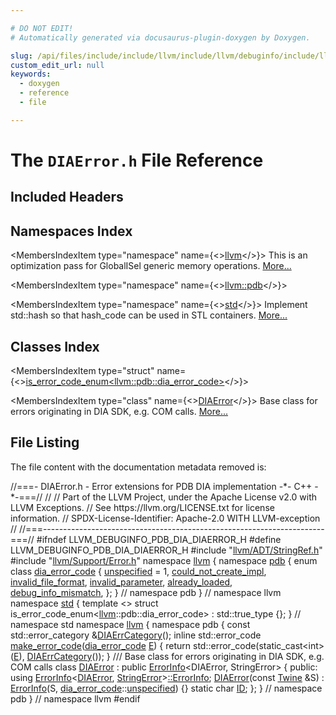 ```yaml
---

# DO NOT EDIT!
# Automatically generated via docusaurus-plugin-doxygen by Doxygen.

slug: /api/files/include/include/llvm/include/llvm/debuginfo/include/llvm/debuginfo/pdb/include/llvm/debuginfo/pdb/dia/diaerror-h
custom_edit_url: null
keywords:
  - doxygen
  - reference
  - file

---
```





# The `DIAError.h` File Reference

<DoxygenPage pluginConfig={pluginConfig}>



## Included Headers

<IncludesList>
<IncludesListItem
  filePath="llvm/ADT/StringRef.h"
  permalink="/docs/api/files/include/include/llvm/include/llvm/adt/stringref-h"
  isLocal="true" />
<IncludesListItem
  filePath="llvm/Support/Error.h"
  permalink="/docs/api/files/include/include/llvm/include/llvm/support/error-h"
  isLocal="true" />
</IncludesList>

## Namespaces Index

<MembersIndex>

<MembersIndexItem
  type="namespace"
  name={<><a href="/docs/api/namespaces/llvm">llvm</a></>}>
This is an optimization pass for GlobalISel generic memory operations. <a href="/docs/api/namespaces/llvm/#details">More...</a>
</MembersIndexItem>

<MembersIndexItem
  type="namespace"
  name={<><a href="/docs/api/namespaces/llvm/pdb">llvm::pdb</a></>}>
</MembersIndexItem>

<MembersIndexItem
  type="namespace"
  name={<><a href="/docs/api/namespaces/std">std</a></>}>
Implement std::hash so that hash&#95;code can be used in STL containers. <a href="/docs/api/namespaces/std/#details">More...</a>
</MembersIndexItem>

</MembersIndex>

## Classes Index

<MembersIndex>

<MembersIndexItem
  type="struct"
  name={<><a href="/docs/api/structs/std/is-error-code-enum-580a556ac04ef8fe7c153d4184141468">is_error_code_enum&lt;llvm::pdb::dia_error_code&gt;</a></>}>
</MembersIndexItem>

<MembersIndexItem
  type="class"
  name={<><a href="/docs/api/classes/llvm/pdb/diaerror">DIAError</a></>}>
Base class for errors originating in DIA SDK, e.g. COM calls. <a href="/docs/api/classes/llvm/pdb/diaerror/#details">More...</a>
</MembersIndexItem>

</MembersIndex>


## File Listing

The file content with the documentation metadata removed is:

<ProgramListing>

<Link id="l00001" /><CodeLine lineNumber="1"><Highlight kind="comment">//===- DIAError.h - Error extensions for PDB DIA implementation -&#42;- C++ -&#42;-===//</Highlight><Highlight kind="normal"></Highlight></CodeLine>
<Link id="l00002" /><CodeLine lineNumber="2"><Highlight kind="normal"></Highlight><Highlight kind="comment">//</Highlight><Highlight kind="normal"></Highlight></CodeLine>
<Link id="l00003" /><CodeLine lineNumber="3"><Highlight kind="normal"></Highlight><Highlight kind="comment">// Part of the LLVM Project, under the Apache License v2.0 with LLVM Exceptions.</Highlight><Highlight kind="normal"></Highlight></CodeLine>
<Link id="l00004" /><CodeLine lineNumber="4"><Highlight kind="normal"></Highlight><Highlight kind="comment">// See https://llvm.org/LICENSE.txt for license information.</Highlight><Highlight kind="normal"></Highlight></CodeLine>
<Link id="l00005" /><CodeLine lineNumber="5"><Highlight kind="normal"></Highlight><Highlight kind="comment">// SPDX-License-Identifier: Apache-2.0 WITH LLVM-exception</Highlight><Highlight kind="normal"></Highlight></CodeLine>
<Link id="l00006" /><CodeLine lineNumber="6"><Highlight kind="normal"></Highlight><Highlight kind="comment">//</Highlight><Highlight kind="normal"></Highlight></CodeLine>
<Link id="l00007" /><CodeLine lineNumber="7"><Highlight kind="normal"></Highlight><Highlight kind="comment">//===----------------------------------------------------------------------===//</Highlight><Highlight kind="normal"></Highlight></CodeLine>
<Link id="l00008" /><CodeLine lineNumber="8"><Highlight kind="normal"></Highlight></CodeLine>
<Link id="l00009" /><CodeLine lineNumber="9"><Highlight kind="normal"></Highlight><Highlight kind="preprocessor">#ifndef LLVM&#95;DEBUGINFO&#95;PDB&#95;DIA&#95;DIAERROR&#95;H</Highlight><Highlight kind="normal"></Highlight></CodeLine>
<Link id="l00010" /><CodeLine lineNumber="10"><Highlight kind="normal"></Highlight><Highlight kind="preprocessor">#define LLVM&#95;DEBUGINFO&#95;PDB&#95;DIA&#95;DIAERROR&#95;H</Highlight><Highlight kind="normal"></Highlight></CodeLine>
<Link id="l00011" /><CodeLine lineNumber="11"><Highlight kind="normal"></Highlight></CodeLine>
<Link id="l00012" /><CodeLine lineNumber="12"><Highlight kind="normal"></Highlight><Highlight kind="preprocessor">#include &quot;<a href="/docs/api/files/include/include/llvm/include/llvm/adt/stringref-h">llvm/ADT/StringRef.h</a>&quot;</Highlight><Highlight kind="normal"></Highlight></CodeLine>
<Link id="l00013" /><CodeLine lineNumber="13"><Highlight kind="normal"></Highlight><Highlight kind="preprocessor">#include &quot;<a href="/docs/api/files/include/include/llvm/include/llvm/support/error-h">llvm/Support/Error.h</a>&quot;</Highlight><Highlight kind="normal"></Highlight></CodeLine>
<Link id="l00014" /><CodeLine lineNumber="14"><Highlight kind="normal"></Highlight></CodeLine>
<Link id="l00015" /><CodeLine lineNumber="15"><Highlight kind="normal"></Highlight><Highlight kind="keyword">namespace </Highlight><Highlight kind="normal"><a href="/docs/api/namespaces/llvm">llvm</a> &#123;</Highlight></CodeLine>
<Link id="l00016" /><CodeLine lineNumber="16"><Highlight kind="normal"></Highlight><Highlight kind="keyword">namespace </Highlight><Highlight kind="normal"><a href="/docs/api/namespaces/llvm/pdb">pdb</a> &#123;</Highlight></CodeLine>
<Link id="l00017" /><CodeLine lineNumber="17" lineLink="/docs/api/namespaces/llvm/pdb/#ade7b9821d9857277506650ed1499c9d8"><Highlight kind="normal"></Highlight><Highlight kind="keyword">enum class</Highlight><Highlight kind="normal"> <a href="/docs/api/namespaces/llvm/pdb/#ade7b9821d9857277506650ed1499c9d8">dia&#95;error&#95;code</a> &#123;</Highlight></CodeLine>
<Link id="l00018" /><CodeLine lineNumber="18" lineLink="/docs/api/namespaces/llvm/pdb/#ade7b9821d9857277506650ed1499c9d8ad415f0e30c471dfdd9bc4f827329ef48"><Highlight kind="normal">  <a href="/docs/api/namespaces/llvm/pdb/#ade7b9821d9857277506650ed1499c9d8ad415f0e30c471dfdd9bc4f827329ef48">unspecified</a> = 1,</Highlight></CodeLine>
<Link id="l00019" /><CodeLine lineNumber="19" lineLink="/docs/api/namespaces/llvm/pdb/#ade7b9821d9857277506650ed1499c9d8a433cd8a9db22a62f7cc9f0fc5f796a9f"><Highlight kind="normal">  <a href="/docs/api/namespaces/llvm/pdb/#ade7b9821d9857277506650ed1499c9d8a433cd8a9db22a62f7cc9f0fc5f796a9f">could&#95;not&#95;create&#95;impl</a>,</Highlight></CodeLine>
<Link id="l00020" /><CodeLine lineNumber="20" lineLink="/docs/api/namespaces/llvm/pdb/#ade7b9821d9857277506650ed1499c9d8a60a552d6b3bf838addf140d7af11b43d"><Highlight kind="normal">  <a href="/docs/api/namespaces/llvm/pdb/#ade7b9821d9857277506650ed1499c9d8a60a552d6b3bf838addf140d7af11b43d">invalid&#95;file&#95;format</a>,</Highlight></CodeLine>
<Link id="l00021" /><CodeLine lineNumber="21" lineLink="/docs/api/namespaces/llvm/pdb/#ade7b9821d9857277506650ed1499c9d8ad251e6fb723481cde9cc592fa724dd10"><Highlight kind="normal">  <a href="/docs/api/namespaces/llvm/pdb/#ade7b9821d9857277506650ed1499c9d8ad251e6fb723481cde9cc592fa724dd10">invalid&#95;parameter</a>,</Highlight></CodeLine>
<Link id="l00022" /><CodeLine lineNumber="22" lineLink="/docs/api/namespaces/llvm/pdb/#ade7b9821d9857277506650ed1499c9d8a87eaad3e236d82261f86e38af8e5e724"><Highlight kind="normal">  <a href="/docs/api/namespaces/llvm/pdb/#ade7b9821d9857277506650ed1499c9d8a87eaad3e236d82261f86e38af8e5e724">already&#95;loaded</a>,</Highlight></CodeLine>
<Link id="l00023" /><CodeLine lineNumber="23" lineLink="/docs/api/namespaces/llvm/pdb/#ade7b9821d9857277506650ed1499c9d8a26e75e0e662303271ba764b8ee596b39"><Highlight kind="normal">  <a href="/docs/api/namespaces/llvm/pdb/#ade7b9821d9857277506650ed1499c9d8a26e75e0e662303271ba764b8ee596b39">debug&#95;info&#95;mismatch</a>,</Highlight></CodeLine>
<Link id="l00024" /><CodeLine lineNumber="24"><Highlight kind="normal">&#125;;</Highlight></CodeLine>
<Link id="l00025" /><CodeLine lineNumber="25"><Highlight kind="normal">&#125; </Highlight><Highlight kind="comment">// namespace pdb</Highlight><Highlight kind="normal"></Highlight></CodeLine>
<Link id="l00026" /><CodeLine lineNumber="26"><Highlight kind="normal">&#125; </Highlight><Highlight kind="comment">// namespace llvm</Highlight><Highlight kind="normal"></Highlight></CodeLine>
<Link id="l00027" /><CodeLine lineNumber="27"><Highlight kind="normal"></Highlight></CodeLine>
<Link id="l00028" /><CodeLine lineNumber="28"><Highlight kind="normal"></Highlight><Highlight kind="keyword">namespace </Highlight><Highlight kind="normal"><a href="/docs/api/namespaces/std">std</a> &#123;</Highlight></CodeLine>
<Link id="l00029" /><CodeLine lineNumber="29"><Highlight kind="normal"></Highlight><Highlight kind="keyword">template</Highlight><Highlight kind="normal"> &lt;&gt;</Highlight></CodeLine>
<Link id="l00030" /><CodeLine lineNumber="30" lineLink="/docs/api/structs/std/is-error-code-enum-580a556ac04ef8fe7c153d4184141468"><Highlight kind="normal"></Highlight><Highlight kind="keyword">struct </Highlight><Highlight kind="normal">is&#95;error&#95;code&#95;enum&lt;<a href="/docs/api/namespaces/llvm">llvm</a>::pdb::dia&#95;error&#95;code&gt; : std::true&#95;type &#123;&#125;;</Highlight></CodeLine>
<Link id="l00031" /><CodeLine lineNumber="31"><Highlight kind="normal">&#125; </Highlight><Highlight kind="comment">// namespace std</Highlight><Highlight kind="normal"></Highlight></CodeLine>
<Link id="l00032" /><CodeLine lineNumber="32"><Highlight kind="normal"></Highlight></CodeLine>
<Link id="l00033" /><CodeLine lineNumber="33"><Highlight kind="normal"></Highlight><Highlight kind="keyword">namespace </Highlight><Highlight kind="normal"><a href="/docs/api/namespaces/llvm">llvm</a> &#123;</Highlight></CodeLine>
<Link id="l00034" /><CodeLine lineNumber="34"><Highlight kind="normal"></Highlight><Highlight kind="keyword">namespace </Highlight><Highlight kind="normal">pdb &#123;</Highlight></CodeLine>
<Link id="l00035" /><CodeLine lineNumber="35"><Highlight kind="normal"></Highlight><Highlight kind="keyword">const</Highlight><Highlight kind="normal"> std::error&#95;category &amp;<a href="/docs/api/namespaces/llvm/pdb/#aa00ee04d60484a892221c90c3d2088ae">DIAErrCategory</a>();</Highlight></CodeLine>
<Link id="l00036" /><CodeLine lineNumber="36"><Highlight kind="normal"></Highlight></CodeLine>
<Link id="l00037" /><CodeLine lineNumber="37" lineLink="/docs/api/namespaces/llvm/pdb/#a143fca4f0a941c6af875e1fcc2e1b904"><Highlight kind="normal"></Highlight><Highlight kind="keyword">inline</Highlight><Highlight kind="normal"> std::error&#95;code <a href="/docs/api/namespaces/llvm/pdb/#a143fca4f0a941c6af875e1fcc2e1b904">make&#95;error&#95;code</a>(<a href="/docs/api/namespaces/llvm/pdb/#ade7b9821d9857277506650ed1499c9d8">dia&#95;error&#95;code</a> <a href="/docs/api/files/lib/lib/ir/builtingcs-cpp/#abb2b3a60ccc38a28239e19a1646e0c8a">E</a>) &#123;</Highlight></CodeLine>
<Link id="l00038" /><CodeLine lineNumber="38"><Highlight kind="normal">  </Highlight><Highlight kind="keywordflow">return</Highlight><Highlight kind="normal"> std::error&#95;code(</Highlight><Highlight kind="keyword">static&#95;cast&lt;</Highlight><Highlight kind="keywordtype">int</Highlight><Highlight kind="keyword">&gt;</Highlight><Highlight kind="normal">(<a href="/docs/api/files/lib/lib/ir/builtingcs-cpp/#abb2b3a60ccc38a28239e19a1646e0c8a">E</a>), <a href="/docs/api/namespaces/llvm/pdb/#aa00ee04d60484a892221c90c3d2088ae">DIAErrCategory</a>());</Highlight></CodeLine>
<Link id="l00039" /><CodeLine lineNumber="39"><Highlight kind="normal">&#125;</Highlight></CodeLine>
<Link id="l00040" /><CodeLine lineNumber="40"><Highlight kind="normal"></Highlight><Highlight kind="comment"></Highlight></CodeLine>
<Link id="l00041" /><CodeLine lineNumber="41"><Highlight kind="comment">/// Base class for errors originating in DIA SDK, e.g. COM calls</Highlight><Highlight kind="normal"></Highlight></CodeLine>
<Link id="l00042" /><CodeLine lineNumber="42" lineLink="/docs/api/classes/llvm/pdb/diaerror"><Highlight kind="normal"></Highlight><Highlight kind="keyword">class </Highlight><Highlight kind="normal"><a href="/docs/api/classes/llvm/pdb/diaerror/#ae0700aca433379387ecd1460d8e254dd">DIAError</a> : </Highlight><Highlight kind="keyword">public</Highlight><Highlight kind="normal"> <a href="/docs/api/classes/llvm/errorinfo">ErrorInfo</a>&lt;DIAError, StringError&gt; &#123;</Highlight></CodeLine>
<Link id="l00043" /><CodeLine lineNumber="43"><Highlight kind="normal"></Highlight><Highlight kind="keyword">public</Highlight><Highlight kind="normal">:</Highlight></CodeLine>
<Link id="l00044" /><CodeLine lineNumber="44"><Highlight kind="normal">  </Highlight><Highlight kind="keyword">using </Highlight><Highlight kind="normal"><a href="/docs/api/classes/llvm/errorinfo">ErrorInfo</a>&lt;<a href="/docs/api/classes/llvm/pdb/diaerror/#ae0700aca433379387ecd1460d8e254dd">DIAError</a>, <a href="/docs/api/classes/llvm/stringerror/#a7ee2bc10d4c14bf5f9026f711f83f8f4">StringError</a>&gt;<a href="/docs/api/classes/llvm/errorinfo">::ErrorInfo</a>;</Highlight></CodeLine>
<Link id="l00045" /><CodeLine lineNumber="45" lineLink="/docs/api/classes/llvm/pdb/diaerror/#ae0700aca433379387ecd1460d8e254dd"><Highlight kind="normal">  <a href="/docs/api/classes/llvm/pdb/diaerror/#ae0700aca433379387ecd1460d8e254dd">DIAError</a>(</Highlight><Highlight kind="keyword">const</Highlight><Highlight kind="normal"> <a href="/docs/api/classes/llvm/twine">Twine</a> &amp;S) : <a href="/docs/api/classes/llvm/errorinfo">ErrorInfo</a>(S, <a href="/docs/api/namespaces/llvm/pdb/#ade7b9821d9857277506650ed1499c9d8">dia&#95;error&#95;code</a>::<a href="/docs/api/namespaces/llvm/pdb/#ade7b9821d9857277506650ed1499c9d8ad415f0e30c471dfdd9bc4f827329ef48">unspecified</a>) &#123;&#125;</Highlight></CodeLine>
<Link id="l00046" /><CodeLine lineNumber="46" lineLink="/docs/api/classes/llvm/pdb/diaerror/#a8b20662be6bdd8f1ed11d04784577441"><Highlight kind="normal">  </Highlight><Highlight kind="keyword">static</Highlight><Highlight kind="normal"> </Highlight><Highlight kind="keywordtype">char</Highlight><Highlight kind="normal"> <a href="/docs/api/classes/llvm/pdb/diaerror/#a8b20662be6bdd8f1ed11d04784577441">ID</a>;</Highlight></CodeLine>
<Link id="l00047" /><CodeLine lineNumber="47"><Highlight kind="normal">&#125;;</Highlight></CodeLine>
<Link id="l00048" /><CodeLine lineNumber="48"><Highlight kind="normal">&#125; </Highlight><Highlight kind="comment">// namespace pdb</Highlight><Highlight kind="normal"></Highlight></CodeLine>
<Link id="l00049" /><CodeLine lineNumber="49"><Highlight kind="normal">&#125; </Highlight><Highlight kind="comment">// namespace llvm</Highlight><Highlight kind="normal"></Highlight></CodeLine>
<Link id="l00050" /><CodeLine lineNumber="50"><Highlight kind="normal"></Highlight><Highlight kind="preprocessor">#endif</Highlight></CodeLine>

</ProgramListing>

</DoxygenPage>
